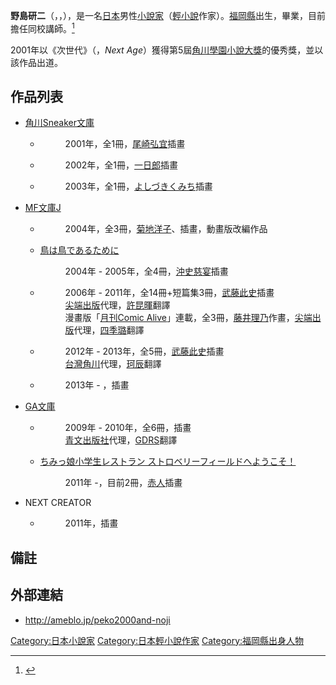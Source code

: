 {{Link style|time=2020-06-16T14:00:48+00:00}}
{{japanese|野島 けんじ（野島 研二）|のじま けんじ|Nojima Kenji}}
'''野島研二'''（{{lang-ja|野島けんじ（野島研二）}}，{{lang-en|Kenji Nojima}}，{{bd||8月1日|}}），是一名[[日本|日本]]男性[[小說家|小說家]]（[[輕小說|輕小說]]作家）。[[福岡縣|福岡縣]]出生，{{nihongo|[[娛樂媒體總合學院|娛樂媒體總合學院]]東京校小說學科|[[:ja:アミューズメントメディア総合学院|アミューズメントメディア総合学院]]東京校ノベルス学科}}畢業，目前擔任同校講師。<ref>{{Cite web |url=http://profile.ameba.jp/peko2000and-noji/ |title=存档副本 |accessdate=2013-08-16 |archive-date=2019-06-30 |archive-url=https://web.archive.org/web/20190630233259/https://profile.ameba.jp/ameba/peko2000and-noji |dead-url=no }}</ref>

2001年以《次世代》（{{lang|ja|ネクストエイジ}}，''Next Age''）獲得第5屆[[角川學園小說大賞|角川學園小說大獎]]的優秀獎，並以該作品出道。

== 作品列表 ==
* [[角川Sneaker文庫|角川Sneaker文庫]]
** {{lang|ja|ネクストエイジ}}
**:2001年，全1冊，[[尾崎弘宜|尾崎弘宜]]插畫
** {{lang|ja|さわらぬ魚にたたりあり！―居眠りボーイと骨折りガール}}
**:2002年，全1冊，[[一日郎|一日郎]]插畫
** {{lang|ja|純情FBA！}}
**:2003年，全1冊，[[吉附久道|よしづきくみち]]插畫
* [[MF文庫J|MF文庫J]]
** {{nihongo|[[你所期望的永遠|你所期望的永遠]]|[[:ja:君が望む永遠|君が望む永遠]]}}
**:2004年，全3冊，[[菊地洋子|菊地洋子]]、{{lang|ja|イニシャルG}}插畫，動畫版改編作品
** [[:ja:鳥は鳥であるために|鳥は鳥であるために]] 
**:2004年 - 2005年，全4冊，[[沖史慈宴|沖史慈宴]]插畫
** {{nihongo|[[變裝魔界留學生|變裝魔界留學生]]|[[:ja:きゅーきゅーキュート!|きゅーきゅーキュート！]]}}
**:2006年 - 2011年，全14冊+短篇集3冊，[[武藤此史|武藤此史]]插畫
**:[[尖端出版|尖端出版]]代理，[[許昆暉|許昆暉]]翻譯
**:漫畫版「[[月刊Comic_Alive|月刊Comic Alive]]」連載，全3冊，[[藤井理乃|藤井理乃]]作畫，[[尖端出版|尖端出版]]代理，[[四季璐|四季璐]]翻譯 
** {{nihongo|[[我被女生倒追，惹妹妹生氣了？|我被女生倒追，惹妹妹生氣了？]]|俺が彼女に迫られて、妹が怒ってる？}}
**:2012年 - 2013年，全5冊，[[武藤此史|武藤此史]]插畫
**:[[台灣角川|台灣角川]]代理，[[珂辰|珂辰]]翻譯
** {{lang|ja|蒼き箱庭のプログレス}}
**:2013年 - ，{{nihongo|[[水澤深森|水澤深森]]|水沢深森}}插畫
* [[GA文庫|GA文庫]] 
** {{nihongo|[[額頭輕觸|額頭輕觸]]|で・こ・つ・ん★}}
**:2009年 - 2010年，全6冊，{{lang|ja|しゅがーピュラ}}插畫
**:[[青文出版社|青文出版社]]代理，[[GDRS|GDRS]]翻譯
** [[:ja:ストロベリーフィールドへようこそ!|ちみっ娘小学生レストラン ストロベリーフィールドへようこそ！]] 
**:2011年 -，目前2冊，[[赤人|赤人]]插畫
* NEXT CREATOR
** {{lang|ja|ライトノベルの書き方 キャラクターを立てるための設定・シーン・ストーリーの秘訣}}
**:2011年，{{lang|ja|しゅがーピュラ}}插畫

== 備註 ==
{{Reflist}}

==外部連結==
* http://ameblo.jp/peko2000and-noji {{Wayback|url=http://ameblo.jp/peko2000and-noji |date=20190630233309 }}  {{ja}}

{{DEFAULTSORT:Nojima Kenji}}

[[Category:日本小說家|Category:日本小說家]]
[[Category:日本輕小說作家|Category:日本輕小說作家]]
[[Category:福岡縣出身人物|Category:福岡縣出身人物]]
